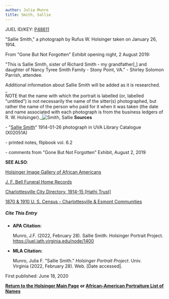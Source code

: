 ```yaml
---
author: Julia Munro
title: Smith, Sallie
---
```

JUEL ID/KEY: [P48611](http://juel.iath.virginia.edu/public_person?person=48611 "P48611")

"Sallie Smith," a photograph by Rufus W. Holsinger taken on January 26, 1914.  
  
From "Gone But Not Forgotten" Exhibit opening night, 2 August 2019: 

"This is Sallie Smith, sister of Richard Smith - my grandfather\[,\] and daughter of Nancy Tyree Smith Family - Stony Point, VA." - Shirley Solomon Parrish, attendee.  

Additional information about Sallie Smith will be added as it is researched.  
_  
NOTE that the name with which the portrait is labelled (or, labelled "untitled") is not necessarily the name of the sitter(s) photographed, but rather the name of the person who paid for it when it was taken (the date and name associated with each photograph is from the business ledgers of R. W. Holsinger)._![Smith, Sallie](https://iiif.lib.virginia.edu/iiif/uva-lib:1041680/full/778,561/0/default.jpg "Smith, Sallie") **Sources**

\- "[Sallie Smith](https://search.lib.virginia.edu/catalog/uva-lib:1041680#?c=0&m=0&s=0&cv=0&xywh=-1%2C-76%2C3990%2C2958 "Smith, Sallie")" 1914-01-26 photograph in UVA Library Catalogue (X02051A) 

\- printed notes, flipbook vol. 6.2 

\- comments from "Gone But Not Forgotten" Exhibit, August 2, 2019

**SEE ALSO**:

[Holsinger Image Gallery of African Americans](http://rwholsingerphotos.org/images.php "Holsinger Image Gallery of African Americans")

[J. F. Bell Funeral Home Records](http://www2.vcdh.virginia.edu/afam/raceandplace/perl_scripts/funeral_search.html "J. F. Bell Funeral Home Database")

[Charlottesville City Directory, 1914-15 \[Hathi Trust\]](https://catalog.hathitrust.org/Record/101954103 "Charlottesville City Directory, 1914-15") 

[1870 & 1910 U. S. Census - Charlottesville & Esmont Communities](http://www2.vcdh.virginia.edu/afam/raceandplace/census/search_both.html "1870 & 1910 U. S. Census: Charlottesville and Esmont Communities")

##### **Cite This Entry**

*   **APA Citation:**
    
    Munro, J.F. (2022, February 28). Sallie Smith. Holsinger Portrait Project. https://juel.iath.virginia.edu/node/1400
    
*   **MLA Citation:**
    
    Munro, Julia F. "Sallie Smith." _Holsinger Portrait Project_. Univ. Virginia (2022, February 28). Web. \[Date accessed\].
    

First published: June 18, 2020

[**Return to the Holsinger Main Page**](http://juel.iath.virginia.edu/node/980) **or [African-American Portraiture List of Names](http://juel.iath.virginia.edu/node/996)**